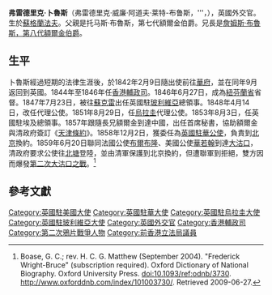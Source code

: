 {{NoteTA
|G1=PoliticiansUK
|G2=UK Places
|G3=People
|G4=Country
}}
{{infobox officeholder
|name=弗雷德里克·威廉·阿道夫·莱特-布鲁斯<br>{{lang|en|Sir Frederick William Wright-Bruce}}
|image=[[File:Frederick_Wright-Bruce.jpg|260px]]
|office =[[香港特別行政區政務司司長|香港輔政司]]
|term_start =1844年5月9日
|term_end = 1846年6月23日
|predecessor = [[麻恭|麻恭]]
|successor = [[威廉·坚|威廉·坚]]
|birth_place={{UK}}[[蘇格蘭|蘇格蘭]][[法夫|法夫]]
|birth_date={{birth date|1814|4|14|df=yes}}
|death_place={{USA}}[[麻薩諸塞州|麻薩諸塞州]][[波士頓|波士頓]]
|death_date={{Death date and age|1867|09|25|1814|09|19}}
|nationality={{GBR}}
}}

'''弗雷德里克·卜魯斯'''（弗雷德里克·威廉·阿道夫·莱特-布鲁斯，{{lang-en|'''Sir Frederick William Wright-Bruce}}'''，{{bd|1814年|4月14日|1867年|9月19日}}），英國外交官。生於[[蘇格蘭|蘇格蘭]][[法夫|法夫]]。父親是托马斯·布魯斯，第七代額爾金伯爵。兄長是[[詹姆斯·布魯斯，第八代額爾金伯爵|詹姆斯·布魯斯，第八代額爾金伯爵]]。

==生平==
卜魯斯經過短期的法律生涯後，於1842年2月9日隨{{le|阿什伯頓勳爵|Alexander Baring, 1st Baron Ashburton}}出使前往[[華府|華府]]，並在同年9月返回到英國。1844年至1846年任[[香港輔政司|香港輔政司]]。1846年6月27日，成為[[紐芬蘭省|紐芬蘭省]]省督。1847年7月23日，被往[[蘇克雷|蘇克雷]]出任英國駐[[玻利維亞|玻利維亞]]總領事。1848年4月14日，改任代理公使。1851年8月29日，任[[烏拉圭|烏拉圭]]代理公使。1853年8月3日，任英國駐埃及總領事。1857年跟隨長兄額爾金到達中國，出任首席秘書，協助額爾金與清政府簽訂《[[天津條約|天津條約]]》。1858年12月2日，獲委任為[[英國駐華大使列表|英國駐華公使]]，負責到[[北京|北京]]換約。1859年6月20日聯同法國公使[[布爾布隆|布爾布隆]]、美國公使[[華若翰|華若翰]]到達[[大沽口|大沽口]]，清政府要求公使往[[北塘|北塘]]登陸，並由清軍保護到北京換約，但遭聯軍到拒絕，雙方因而爆發[[第二次大沽口之戰|第二次大沽口之戰]]。<ref>Boase, G. C.; rev. H. C. G. Matthew (September 2004). "Frederick Wright-Bruce" (subscription required). Oxford Dictionary of National Biography. Oxford University Press. doi:10.1093/ref:odnb/3730. http://www.oxforddnb.com/index/101003730/. Retrieved 2009-06-27.</ref>

==參考文獻==
{{reflist}}

{{香港布政司}}
{{英國駐華大使}}

{{DEFAULTSORT:Bruce, Frederick Wright-}}
[[Category:英國駐美國大使|Category:英國駐美國大使]]
[[Category:英國駐華大使|Category:英國駐華大使]]
[[Category:英國駐烏拉圭大使|Category:英國駐烏拉圭大使]]
[[Category:英國駐玻利維亞大使|Category:英國駐玻利維亞大使]]
[[Category:英國外交官|Category:英國外交官]]
[[Category:香港輔政司|Category:香港輔政司]]
[[Category:第二次鴉片戰爭人物|Category:第二次鴉片戰爭人物]]
[[Category:前香港立法局議員|Category:前香港立法局議員]]